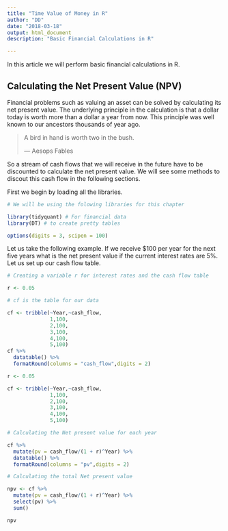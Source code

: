 ```yaml
---
title: "Time Value of Money in R"
author: "DD"
date: "2018-03-18"
output: html_document
description: "Basic Financial Calculations in R"

---
```


In this article we will perform basic financial calculations in R.

## Calculating the Net Present Value (NPV)

Financial problems such as valuing an asset can be solved by calculating its net present value. The underlying principle in the calculation is that a dollar today is worth more than a dollar a year from now. This principle was well known to our ancestors thousands of year ago.

> A bird in hand is worth two in the bush.
>
> --- Aesops Fables

So a stream of cash flows that we will receive in the future have to be discounted to calculate the net present value. We will see some methods to discout this cash flow in the following sections.

First we begin by loading all the libraries.

```r
# We will be using the folowing libraries for this chapter

library(tidyquant) # For financial data
library(DT) # to create pretty tables

options(digits = 3, scipen = 100)


```

Let us take the following example. If we receive \$100 per year for the next five years what is the net present value if the current interest rates are 5%. Let us set up our cash flow table.



```r

# Creating a variable r for interest rates and the cash flow table

r <- 0.05  

# cf is the table for our data

cf <- tribble(~Year,~cash_flow,
              1,100,
              2,100,
              3,100,
              4,100,
              5,100)
cf %>%
  datatable() %>%
  formatRound(columns = "cash_flow",digits = 2)

```



```r

r <- 0.05  

cf <- tribble(~Year,~cash_flow,
              1,100,
              2,100,
              3,100,
              4,100,
              5,100)

# Calculating the Net present value for each year

cf %>%
  mutate(pv = cash_flow/(1 + r)^Year) %>%
  datatable() %>%
  formatRound(columns = "pv",digits = 2)

# Calculating the total Net present value

npv <- cf %>%
  mutate(pv = cash_flow/(1 + r)^Year) %>%
  select(pv) %>%
  sum()

npv

```